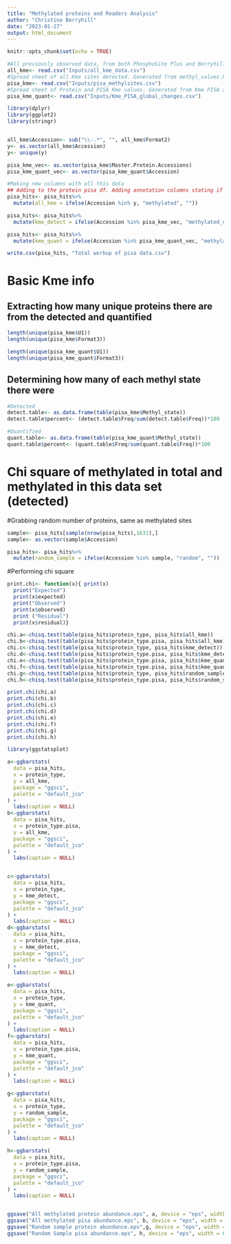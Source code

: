 ```yaml
---
title: "Methylated proteins and Readers Analysis"
author: "Christine Berryhill"
date: "2023-01-27"
output: html_document
---
```


```r
knitr::opts_chunk$set(echo = TRUE)
```

```r
#All previously observed data, from both PhosphoSite Plus and Berryhill et al. 2023
all_kme<- read.csv("Inputs/all_kme_data.csv")
#Spread sheet of all Kme sites detected. Generated from methyl_values.Rmd
pisa_kme<- read.csv("Inputs/pisa_methylsites.csv")
#Spread sheet of Protein and PISA Kme values. Generated from Kme PISA analysis.Rmd
pisa_kme_quant<- read.csv("Inputs/Kme_PISA_global_changes.csv")

library(dplyr)
library(ggplot2)
library(stringr)


all_kme$Accession<- sub("\\-.*", "", all_kme$Format2)
y<- as.vector(all_kme$Accession)
y<- unique(y)

pisa_kme_vec<- as.vector(pisa_kme$Master.Protein.Accessions)
pisa_kme_quant_vec<- as.vector(pisa_kme_quant$Accession)

#Making new columns with all this data
## Adding to the protein pisa df. Adding annotation columns stating if the protein has ever been observed methylated, are methylated in this dataset, or have a quantified Kme site in this dataset
pisa_hits<- pisa_hits%>%
  mutate(all_kme = ifelse(Accession %in% y, "methylated", ""))

pisa_hits<- pisa_hits%>%
  mutate(kme_detect = ifelse(Accession %in% pisa_kme_vec, "methylated_detect", ""))

pisa_hits<- pisa_hits%>%
  mutate(kme_quant = ifelse(Accession %in% pisa_kme_quant_vec, "methylated_quant", ""))

```

```r
write.csv(pisa_hits, "Total workup of pisa data.csv")
```

# Basic Kme info
## Extracting how many unique proteins there are from the detected and quantified

```r

length(unique(pisa_kme$U1))
length(unique(pisa_kme$Format3))

length(unique(pisa_kme_quant$U1))
length(unique(pisa_kme_quant$Format3))

```

## Determining how many of each methyl state there were

```r
#Detected
detect.table<- as.data.frame(table(pisa_kme$Methyl_state))
detect.table$percent<- (detect.table$Freq/sum(detect.table$Freq))*100

#Quantified
quant.table<- as.data.frame(table(pisa_kme_quant$Methyl_state))
quant.table$percent<- (quant.table$Freq/sum(quant.table$Freq))*100


```


# Chi square of methylated in total and methylated in this data set (detected)

#Grabbing random number of proteins, same as methylated sites
```r
sample<- pisa_hits[sample(nrow(pisa_hits),1631),]
sample<- as.vector(sample$Accession)

pisa_hits<- pisa_hits%>%
  mutate(random_sample = ifelse(Accession %in% sample, "random", ""))

```

#Performing chi square
```r
print.chi<- function(x){ print(x)
  print("Expected") 
  print(x$expected) 
  print("Observed")
  print(x$observed) 
  print ("Residual")
  print(x$residual)}

chi.a<-chisq.test(table(pisa_hits$protein_type, pisa_hits$all_kme))
chi.b<-chisq.test(table(pisa_hits$protein_type.pisa, pisa_hits$all_kme))
chi.c<-chisq.test(table(pisa_hits$protein_type, pisa_hits$kme_detect))
chi.d<-chisq.test(table(pisa_hits$protein_type.pisa, pisa_hits$kme_detect))
chi.e<-chisq.test(table(pisa_hits$protein_type.pisa, pisa_hits$kme_quant))
chi.f<-chisq.test(table(pisa_hits$protein_type.pisa, pisa_hits$kme_quant))
chi.g<-chisq.test(table(pisa_hits$protein_type, pisa_hits$random_sample))
chi.h<-chisq.test(table(pisa_hits$protein_type.pisa, pisa_hits$random_sample))

print.chi(chi.a)
print.chi(chi.b)
print.chi(chi.c)
print.chi(chi.d)
print.chi(chi.e)
print.chi(chi.f)
print.chi(chi.g)
print.chi(chi.h)

library(ggstatsplot)
```


```r
a<-ggbarstats(
  data = pisa_hits,
  x = protein_type,
  y = all_kme,
  package = "ggsci",
  palette = "default_jco"
) +
  labs(caption = NULL)
b<-ggbarstats(
  data = pisa_hits,
  x = protein_type.pisa,
  y = all_kme,
  package = "ggsci",
  palette = "default_jco"
) +
  labs(caption = NULL)


c<-ggbarstats(
  data = pisa_hits,
  x = protein_type,
  y = kme_detect,
  package = "ggsci",
  palette = "default_jco"
) +
  labs(caption = NULL)
d<-ggbarstats(
  data = pisa_hits,
  x = protein_type.pisa,
  y = kme_detect,
  package = "ggsci",
  palette = "default_jco"
) +
  labs(caption = NULL)

e<-ggbarstats(
  data = pisa_hits,
  x = protein_type,
  y = kme_quant,
  package = "ggsci",
  palette = "default_jco"
) +
  labs(caption = NULL)
f<-ggbarstats(
  data = pisa_hits,
  x = protein_type.pisa,
  y = kme_quant,
  package = "ggsci",
  palette = "default_jco"
) +
  labs(caption = NULL)

g<-ggbarstats(
  data = pisa_hits,
  x = protein_type,
  y = random_sample,
  package = "ggsci",
  palette = "default_jco"
) +
  labs(caption = NULL)

h<-ggbarstats(
  data = pisa_hits,
  x = protein_type.pisa,
  y = random_sample,
  package = "ggsci",
  palette = "default_jco"
) +
  labs(caption = NULL)


ggsave("All methylated protein abundance.eps", a, device = "eps", width = 6, height = 6)
ggsave("All methylated pisa abundance.eps", b, device = "eps", width = 6, height = 6)
ggsave("Random sample protein abundance.eps",g, device = "eps", width = 6, height = 6)
ggsave("Random Sample pisa abundance.eps", h, device = "eps", width = 6, height = 6)

```


